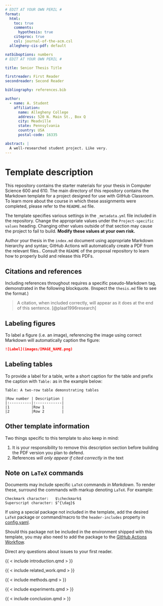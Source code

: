 ```yaml
---
# EDIT AT YOUR OWN PERIL #
format:
  html:
    toc: true
    comments:
      hypothesis: true
    citeproc: true
    csl: journal-of-the-acm.csl
  allegheny-cis-pdf: default

natbiboptions: numbers
# EDIT AT YOUR OWN PERIL #

title: Senior Thesis Title

firstreader: First Reader
secondreader: Second Reader

bibliography: references.bib

author:
  - name: A. Student
    affiliation:
      name: Allegheny College
      address: 520 N. Main St., Box Q
      city: Meadville
      state: Pennsylvania
      country: USA
      postal-code: 16335

abstract: |
  A well-researched student project. Like very.
---
```


# Template description

This repository contains the starter materials for your thesis in Computer
Science 600 and 610. The main directory of this repository contains the Markdown
template for a project designed for use with GitHub Classroom. To learn more about
the course in which these assignments were completed, please refer to the `README.md` file.

The template specifies various settings in the `_metadata.yml` file included in the
repository. Change the appropriate values under the `Project-specific values`
heading. Changing other values outside of that section may cause the project to
fail to build. **Modify these values at your own risk.**

Author your thesis in the `index.md` document using appropriate Markdown
hierarchy and syntax; GitHub Actions will automatically create a PDF from the relevant
files.. Consult the `README` of the proposal repository to learn how to properly build
and release this PDFs.

## Citations and references

Including references throughout requires a specific pseudo-Markdown tag, demonstrated
in the following blockquote. (Inspect the `thesis.md` file to see the format.)

> A citation, when included correctly, will appear as it does at the end of this
> sentence. [@plaat1996research]

## Labeling figures

To label a figure (i.e. an image), referencing the image using correct Markdown
will automatically caption the figure:

```markdown
![Label](images/IMAGE_NAME.png)
```

## Labeling tables

To provide a label for a table, write a short caption for the table and prefix the caption
with `Table:` as in the example below:

```
Table: A two-row table demonstrating tables

|Row number | Description |
|:----------|:------------|
|1          |Row 1        |
|2          |Row 2        |
```

## Other template information

Two things specific to this template to also keep in mind:

1. It is your responsibility to remove this description section before building
the PDF version you plan to defend.
2. References _will only appear if cited correctly_ in the text

## Note on `LaTeX` commands

Documents may include specific `LaTeX` commands _in Markdown_. To render these, surround the commands
with markup denoting `LaTeX`. For example:

```
Checkmark character:   $\checkmark$
Superscript character: $^{\dag}$
```

If using a special package not included in the template, add the desired `LaTeX`
package or command/macro to the `header-includes` property in [config.yaml](config.yaml).

Should this package not be included in the environment shipped with this template,
you may also need to add the package to the [GitHub Actions Workflow](.github/workflows/main.yml).

Direct any questions about issues to your first reader.

{{ < include introduction.qmd > }}

{{ < include related_work.qmd > }}

{{ < include methods.qmd > }}

{{ < include experiments.qmd > }}

{{ < include conclusion.qmd > }}
